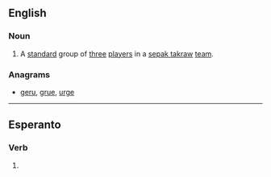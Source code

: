 {{also|reĝu}}

==English==

===Noun===
{{head|en|noun}}

# {{lb|en|sports}} A [[standard]] group of [[three]] [[players]] in a [[sepak takraw]] [[team]].

===Anagrams===
* [[geru#English|geru]], [[grue#English|grue]], [[urge#English|urge]]

----

==Esperanto==

===Verb===
{{eo-head}}

# {{eo-form of|reg|u}}